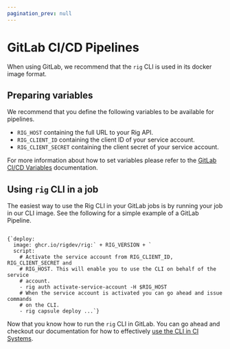 ```yaml
---
pagination_prev: null
---
```



# GitLab CI/CD Pipelines

When using GitLab, we recommend that the `rig` CLI is used in its
docker image format.

## Preparing variables

We recommend that you define the following variables to be available
for pipelines.

- `RIG_HOST` containing the full URL to your Rig API.
- `RIG_CLIENT_ID` containing the client ID of your service account.
- `RIG_CLIENT_SECRET` containing the client secret of your service account.

For more information about how to set variables please refer to the [GitLab
CI/CD Variables](https://docs.gitlab.com/ee/ci/variables/) documentation.

## Using `rig` CLI in a job

The easiest way to use the Rig CLI in your GitLab jobs is by running your job
in our CLI image. See the following for a simple example of a GitLab Pipeline.

<pre><code className="language-yaml">
{`deploy:
  image: ghcr.io/rigdev/rig:` + RIG_VERSION + `
  script:
    # Activate the service account from RIG_CLIENT_ID, RIG_CLIENT_SECRET and
    # RIG_HOST. This will enable you to use the CLI on behalf of the service
    # account.
    - rig auth activate-service-account -H $RIG_HOST
    # When the service account is activated you can go ahead and issue commands
    # on the CLI.
    - rig capsule deploy ...`}
</code></pre>

Now that you know how to run the `rig` CLI in GitLab. You can go ahead and
checkout our documentation for how to effectively [use the CLI in CI Systems](../ci-cd#deploying-changes).

